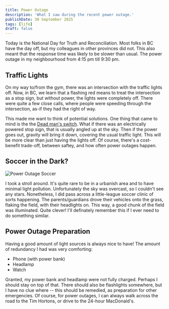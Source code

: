 ```yaml
---
title: Power Outage
description: 'What I saw during the recent power outage.'
publishDate: 30 September 2025
tags: [life]
draft: false
---
```


Today is the National Day for Truth and Reconciliation. Most folks in BC have the day off, but my colleagues in other provinces did not. This also meant that the response time was likely to be slower than usual. The power outage in my neighbourhood from 4:15 pm till 9:30 pm.

## Traffic Lights

On my way to/from the gym, there was an intersection with the traffic lights off. Now, in BC, we learn that a flashing red means to treat the intersection as a stop sign, but without power, the lights were completely off. There were quite a few close calls, where people were speeding through the intersection, as-if they had the right of way.

This made me want to think of potential solutions. One thing that came to mind is the the [Dead man's switch](https://en.wikipedia.org/wiki/Dead_man%27s_switch). What if there was an electrically powered stop sign, that is usually angled up at the sky. Then if the power goes out, gravity will bring it down, covering the usual traffic light. This will be more clear than just having the lights off. Of course, there's a cost-benefit trade-off, between saftey, and how often power outages happen.

## Soccer in the Dark?

![Power Outage Soccer](../static-images/power-outage-soccer.jpg)

I took a stroll around. It's quite rare to be in a urbanish area and to have minimal light pollution. Unfortunately the sky was overcast, so I couldn't see any stars. Nonetheless, I did pass across a little-league soccer clinic of sorts happening. The parents/guardians drove their vehicles onto the grass, flaking the field, with their headlights on. This way, a good chunk of the field was illuminated. Quite clever! I'll definately remember this if I ever need to do something similar.

## Power Outage Preparation

Having a good amount of light sources is always nice to have! The amount of redundancy I had was very comforting:

- Phone (with power bank)
- Headlamp
- Watch

Granted, my power bank and headlamp were not fully charged. Perhaps I should stay on top of that. There should also be flashlights somewhere, but I have no clue where -- this should be remedied, as preparation for other emergencies. Of course, for power outages, I can always walk across the road to the Tim Hortons, or drive to the 24-hour MacDonald's.